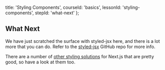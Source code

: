 
  title: 'Styling Components',
  courseId: 'basics',
  lessonId: 'styling-components',
  stepId: 'what-next'
};

## What Next

We have just scratched the surface with styled-jsx here, and there is a lot more that you can do. Refer to the [styled-jsx](https://github.com/zeit/styled-jsx) GitHub repo for more info.

There are a number of [other styling solutions](https://github.com/zeit/next.js#css-in-js) for Next.js that are pretty good, so have a look at them too.

